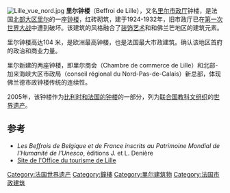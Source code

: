 [[Image:Lille_vue_nord.jpg|thumb]]
'''里尔钟楼'''（Beffroi de Lille），又名[[里尔市政厅|里尔市政厅]]钟楼，是法国[[北部大区|北部大区]][[里尔|里尔]]的一座[[钟楼|钟楼]]，红砖砌筑，建于1924-1932年，旧市政厅已在[[第一次世界大战|第一次世界大战]]中遭到破坏。该建筑的风格融合了[[装饰艺术|装饰艺术]]和和佛兰芒地区的建筑元素。

里尔钟楼高达104 米，是欧洲最高钟楼，也是法国最大市政建筑。确认该地区首府的政治和商业力量。

里尔新建的两座钟楼，即里尔商会（Chambre de commerce de Lille）和北部-加来海峡大区市政局（conseil régional du Nord-Pas-de-Calais）新总部，体现佛兰德市政钟楼传统的连续性。

2005年，该钟楼作为[[比利时和法国的钟楼|比利时和法国的钟楼]]的一部分，列为[[联合国教科文组织|联合国教科文组织]]的[[世界遗产|世界遗产]]。

== 参考==
* ''Les Beffrois de Belgique et de France inscrits au Patrimoine Mondial de l'Humanité de l'Unesco'', éditions J. et L. Denière {{ISBN|978-2-911327-26-1}}
* [http://www.lilletourism.com/ Site de l'Office du tourisme de Lille] {{Wayback|url=http://www.lilletourism.com/ |date=20101206052414 }}
{{References}}

[[Category:法国世界遗产|Category:法国世界遗产]]
[[Category:鐘樓|Category:鐘樓]]
[[Category:里尔建筑物|Category:里尔建筑物]]
[[Category:法国市政建筑|Category:法国市政建筑]]